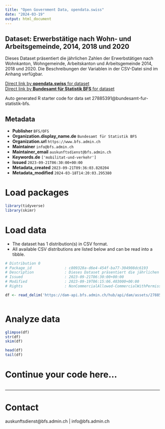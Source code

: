 ```yaml
---
title: "Open Government Data, opendata.swiss"
date: "2024-03-19"
output: html_document
---
```


## Dataset: Erwerbstätige nach Wohn- und Arbeitsgemeinde, 2014, 2018 und 2020

Dieses Dataset präsentiert die jährlichen Zahlen der Erwerbstätigen nach Wohnkanton, Wohngemeinde, Arbeitskanton und Arbeitsgemeinde 2014, 2018 und 2020. Die Beschreibungen der Variablen in der CSV-Datei sind im Anhang verfügbar.

[Direct link by **opendata.swiss** for dataset](https://opendata.swiss/de/dataset/erwerbstatige-nach-wohn-und-arbeitsgemeinde-2014-2018-und-2020)<br>
[Direct link by **Bundesamt für Statistik BFS** for dataset](https://www.bfs.admin.ch/asset/de/ts-x-11.04.04.05)

Auto generated R starter code for data set 27885391@bundesamt-fur-statistik-bfs.

## Metadata

- **Publisher** `BFS/OFS`
- **Organization.display_name.de** `Bundesamt für Statistik BFS`
- **Organization.url** `https://www.bfs.admin.ch`
- **Maintainer** `info@bfs.admin.ch`
- **Maintainer_email** `auskunftsdienst@bfs.admin.ch`
- **Keywords.de** `['mobilitat-und-verkehr']`
- **Issued** `2023-09-21T06:30:00+00:00`
- **Metadata_created** `2023-09-21T09:36:03.820204`
- **Metadata_modified** `2024-03-18T14:20:03.295380`


# Load packages

```r

library(tidyverse)
library(skimr)

```

# Load data

-   The dataset has 1 distribution(s) in CSV format.
-   All available CSV distributions are listed below and can be read into a tibble.

```r

# Distribution 0
# Package_id               : c809328a-d6e4-454f-ba77-304908dc6193
# Description              : Dieses Dataset präsentiert die jährlichen Zahlen der Erwerbstätigen nach Wohnkanton, Wohngemeinde, Arbeitskanton und Arbeitsgemeinde 2014, 2018 und 2020. Die Beschreibungen der Variablen in der CSV-Datei sind im Anhang verfügbar.
# Issued                   : 2023-09-21T06:30:00+00:00
# Modified                 : 2023-09-19T06:15:06.403000+00:00
# Rights                   : NonCommercialAllowed-CommercialWithPermission-ReferenceRequired

df <- read_delim('https://dam-api.bfs.admin.ch/hub/api/dam/assets/27885394/master')



```

# Analyze data

```r

glimpse(df)
str(df)
skim(df)

head(df)
tail(df)

```

# Continue your code here...

```r

```

------------------------------------------------------------------------

# Contact

auskunftsdienst@bfs.admin.ch | info@bfs.admin.ch
